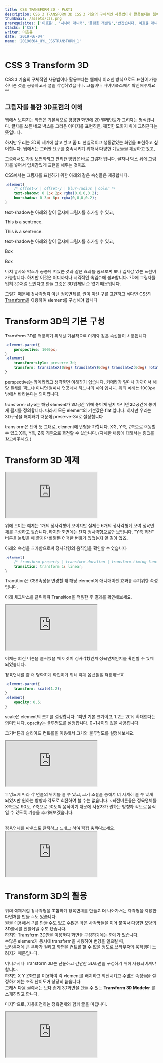 ---
title: CSS TRANSFORM 3D - PART1
description: CSS 3 TRANSFORM 3D CSS 3 기술의 구체적인 사용법이나 활용보다는 웹에서 이러한 방식으로도 표현이 가능하다는 것을 공유하고자 글을 작성하였습니다
thumbnail: /assets/css.png
prerequisites: ['이호윤', '시니어 매니저','플랫폼 개발팀','반갑습니다. 이호윤 매니저입니다. 저는 유비케어에서 프론트엔드 개발을 담당하고 있습니다. 동물과 최신 기술에 관심이 많습니다.']
stacks: ['CSS']
writer: 이호윤
date: '2019-06-04'
name: '20190604_HYL_CSSTRANSFORM_1'
---


# CSS 3 Transform 3D

CSS 3 기술의 구체적인 사용법이나 활용보다는 웹에서 이러한 방식으로도 표현이 가능하다는 것을 공유하고자 글을 작성하였습니다. 크롬이나 파이어폭스에서 확인해주세요 ^^

<h2><span style={{"borderBottom":"3px solid rgba(200,200,210,0.8)"}}>그림자</span>를 통한 3D표현의 이해</h2>

웹에서 보여지는 화면은 기본적으로 평평한 화면에 2D 엘레먼트가 그려지는 형식입니다.
글자를 쓰든 네모 박스를 그리든 이미지를 표현하든, 깨끗한 도화지 위에 그려진다는 뜻입니다.

하지만 우리는 3D의 세계에 살고 있고 좀 더 현실적이고 생동감있는 화면을 표현하고 싶어합니다.
웹에서는 그러한 요구를 충족시키기 위해서 다양한 기능들을 제공하고 있고,

<p>그중에서도 가장 보편화되고 편리한 방법은 바로 <span style={{"borderBottom":"1px solid rgba(200,200,210,0.8)"}}>그림자</span> 입니다. 글자나 박스 뒤에 그림자를 넣어서 입체감있게 표현을 해주는 것이죠.</p>

CSS에서는 그림자를 표현하기 위한 아래와 같은 속성들은 제공합니다.

```css
.element{
    /* offset-x | offset-y | blur-radius | color */
    text-shadow: 0 1px 2px rgba(0,0,0,0.2);
    box-shadow: 0 3px 6px rgba(0,0,0,0.2);
}
```

text-shadow는 아래와 같이 글자에 그림자를 추가할 수 있고,

<div className="ex-box">
    <p className="ex-txt1">This is a sentence.</p>
    <p className="ex-txt1 shadow">This is a sentence.</p>
</div>

text-shadow는 아래와 같이 글자에 그림자를 추가할 수 있고,
<div className="ex-box2">
    <div className="ex-box1">Box</div>
    &nbsp;&nbsp;
    <div className="ex-box1 shadow">Box</div>
</div>

마치 글자와 박스가 공중에 떠있는 것과 같은 효과를 줌으로써 보다 입체감 있는 표현이 가능합니다.
하지만 이것은 어디까지나 시각적인 속임수에 불과합니다.
2D에 그림자를 입혀 3D처럼 보인다고 한들 그것은 3D입체일 순 없기 때문입니다.


<p>그렇기 때문에  
정사각형이 아닌 정육면체를, 원이 아닌 구를 표현하고 싶다면  
CSS의 <span><a className="a-custom" href="https://developer.mozilla.org/ko/docs/Web/CSS/CSS_Transforms">Transform</a></span>을 이용하여 element를 구성해야 합니다.</p>


# Transform 3D의 기본 구성

Transform 3D를 적용하기 위해선 기본적으로 아래와 같은 속성들이 사용됩니다.
```css
.element-parent{
    perspective: 1000px;
}
.element{
    transform-style: preserve-3d;
    transform: translateX(0deg) translateY(0deg) translateZ(0deg) rotateX(0deg) rotateY(180deg) rotateZ(0deg);
}

```

perspective는 카메라라고 생각하면 이해하기 쉽습니다.
카메라가 얼마나 가까이서 해당 물체를 찍느냐 아니면 얼마나 먼곳에서 찍느냐의 차이 입니다.
위의 예제는 1000px 밖에서 바라본다는 의미입니다.

transform-style는 해당 element가 3D공간 위에 놓이게 될지 아니면 2D공간에 놓이게 될지를 정의합니다.
따라서 모든 element의 기본값은 flat 입니다. 하지만 우리는 3D구성을 해야하기 때문에 preserve-3d로 설정합니다

transform은 단어 뜻 그대로, element에 변형을 가합니다.
X축, Y축, Z축으로 이동할 수 있고
X축, Y축, Z축 기준으로 회전할 수 있습니다.
(자세한 내용에 대해서는 링크를 참고해주세요 )

# Transform 3D 예제

<iframe src="http://tech.ubcare.co.kr/assets/posting/20190604/p1.html"></iframe>


위에 보이는 예제는 1개의 정사각형이 보이지만 실제는 6개의 정사각형이 모여 정육면체를 구성하고 있습니다.
하지만 화면에는 단지 정사각형으로만 보입니다.
"Y축 회전" 버튼을 눌렀을 때 글자만 바뀔뿐 어떠한 변화가 있었는지 알 길이 없죠.

아래의 속성을 추가함으로써 정사각형의 움직임을 확인할 수 있습니다

```css
.element{
    /* transform-property | transform-duration | transform-timing-func */
    transition: transform 1s linear;
}
```

Transition은 CSS속성을 변경할 때 해당 element에 애니매이션 효과를 주기위한 속성입니다.

아래 체크박스를 클릭하여 Transition을 적용한 후 결과를 확인해보세요.

<iframe src="http://tech.ubcare.co.kr/assets/posting/20190604/p2.html"></iframe>

이제는 회전 버튼을 클릭했을 때 이것이 정사각형인지 정육면체인지를 확인할 수 있게 되었습니다.

정육면체를 좀 더 명확하게 확인하기 위해 아래 옵션들을 적용해보죠

```css
.element-parent{
    transform: scale(1.2);
}
.element{
    opacity: 0.5;
}
```

scale은 element의 크기를 설정합니다. 1이면 기본 크기이고, 1.2는 20% 확대한다는 의미입니다.
opacity는 불투명도를 설정합니다. 0~1사이의 값을 사용합니다

<p><span className="red-button">크기</span>버튼과 슬라이드 컨트롤을 이용해서 크기와 불투명도를 설정해보세요.</p>
<iframe src="http://tech.ubcare.co.kr/assets/posting/20190604/p3.html"></iframe>

<p>투명도에 따라 각 면들의 위치를 볼 수 있고, 크기 조절을 통해서 더 자세히 볼 수 있게 되었지만
원하는 방향과 각도로 회전하여 볼 수는 없습니다.
<span className="red-button">~회전</span>버튼들은 정육면체를 X축으로 90도, Y축으로 90도씩 움직이기 때문에
사용자가 원하는 방향과 각도로 움직일 수 있도록 기능을 추가해보겠습니다.</p>

<br/>
정육면체를 마우스로 클릭하고 드래그 하여 직접 움직여보세요.

<iframe src="http://tech.ubcare.co.kr/assets/posting/20190604/p4.html"></iframe>

# Transform 3D의 활용

위의 예제처럼 정사각형을 조합하여 정육면체를 만들고 더 나아가서는 다각형을 이용한 다면체를 만들 수도 있습니다.  
원을 이용해서 구를 만들 수도 있고 수많은 작은 사각형들을 이어 붙여서 다양한 모양의 3D물체를 만들어낼 수도 있습니다.  
하지만 Transform 3D만을 이용하여 화면을 구성하기에는 한계가 있습니다.  
수많은 element가 동시에 transform을 사용하여 변형을 일으킬 때,  
브라우저에 큰 부하가 걸리고 화면을 컨트롤 할 수 없을 정도로 브라우저의 움직임이 느려지기 때문입니다.  

어디까지나 Transform 3D는 단순하고 간단한 3D화면을 구성하기 위해 사용되어져야 합니다.  
하지만 X Y Z좌표를 이용하여 각 element를 배치하고 회전시키고 수많은 속성들을 설정하기에는 조작 난이도가 상당히 높습니다.  
그래서 다음 글에서는 보다 쉽게 3D화면을 만들 수 있는 **Transform 3D Modeler** 를 소개하려고 합니다.

마지막으로, 자동회전하는 정육면체와 함께 글을 마칩니다.


<iframe src="http://tech.ubcare.co.kr/assets/posting/20190604/p5.html"></iframe>

